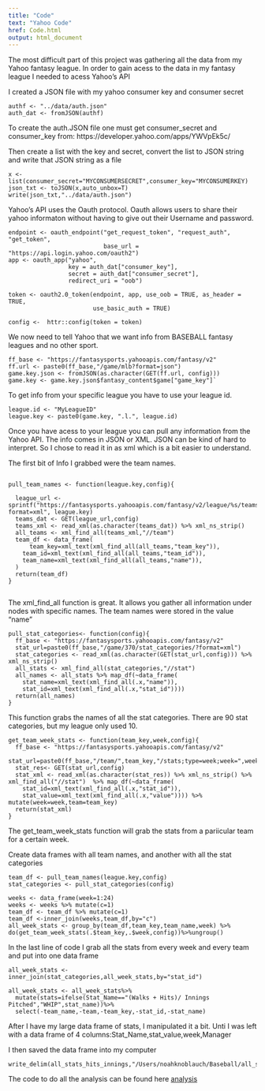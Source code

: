 ```yaml
---
title: "Code"
text: "Yahoo Code"
href: Code.html
output: html_document
---
```



The most difficult part of this project was gathering all the data from my Yahoo fantasy league.  In order to gain acess to the data in my fantasy league I needed to acess Yahoo's API

I created a JSON file with my yahoo consumer key and consumer secret

```
authf <- "../data/auth.json"
auth_dat <- fromJSON(authf)

```
To create the auth.JSON file one must get consumer_secret and consumer_key from: https://developer.yahoo.com/apps/YWVpEk5c/

Then create a list with the key and secret, convert the list to JSON string and write that JSON string as a file

```
x <- list(consumer_secret="MYCONSUMERSECRET",consumer_key="MYCONSUMERKEY)
json_txt <- toJSON(x,auto_unbox=T)
write(json_txt,"../data/auth.json")

```

Yahoo's API uses the Oauth protocol.  Oauth allows users to share their yahoo informaton without having to give out their Username and password.  


```
endpoint <- oauth_endpoint("get_request_token", "request_auth", "get_token",
                           base_url = "https://api.login.yahoo.com/oauth2")
app <- oauth_app("yahoo",
                 key = auth_dat["consumer_key"],
                 secret = auth_dat["consumer_secret"],
                 redirect_uri = "oob")

token <- oauth2.0_token(endpoint, app, use_oob = TRUE, as_header = TRUE,
                        use_basic_auth = TRUE)

config <-  httr::config(token = token)

```

We now need to tell Yahoo that we want info from BASEBALL fantasy leagues and no other sport.  


```
ff_base <- "https://fantasysports.yahooapis.com/fantasy/v2"
ff.url <- paste0(ff_base,"/game/mlb?format=json")
game.key.json <- fromJSON(as.character(GET(ff.url, config)))
game.key <- game.key.json$fantasy_content$game["game_key"]`
```

To get info from your specific league you have to use your league id.
```
league.id <- "MyLeagueID"
league.key <- paste0(game.key, ".l.", league.id)
```

Once you have acess to your league you can pull any information from the Yahoo API.  The info comes in JSON or XML. JSON can be kind of hard to interpret. So I chose to read it in as xml which is a bit easier to understand.  

The first bit of Info I grabbed were the team names.


```

pull_team_names <- function(league.key,config){

  league_url <- sprintf("https://fantasysports.yahooapis.com/fantasy/v2/league/%s/teams/metadata?format=xml", league.key)
  teams_dat <- GET(league_url,config)
  teams_xml <- read_xml(as.character(teams_dat)) %>% xml_ns_strip()
  all_teams <- xml_find_all(teams_xml,"//team")
  team_df <- data_frame(
      team_key=xml_text(xml_find_all(all_teams,"team_key")),
    team_id=xml_text(xml_find_all(all_teams,"team_id")),
    team_name=xml_text(xml_find_all(all_teams,"name")),
  )
  return(team_df)
}


```

The xml_find_all function is great. It allows you gather all information under nodes with specific names.  The team names were stored in the value "name"




```
pull_stat_categories<- function(config){
  ff_base <- "https://fantasysports.yahooapis.com/fantasy/v2"
  stat_url=paste0(ff_base,"/game/370/stat_categories/?format=xml")
  stat_categories <- read_xml(as.character(GET(stat_url,config))) %>% xml_ns_strip()
  all_stats <- xml_find_all(stat_categories,"//stat")
  all_names <- all_stats %>% map_df(~data_frame(
    stat_name=xml_text(xml_find_all(.x,"name")),
    stat_id=xml_text(xml_find_all(.x,"stat_id"))))
  return(all_names)
}

```
This function grabs the names of all the stat categories.  There are 90 stat categories, but my league only used 10.


```
get_team_week_stats <- function(team_key,week,config){
  ff_base <- "https://fantasysports.yahooapis.com/fantasy/v2"
  stat_url=paste0(ff_base,"/team/",team_key,"/stats;type=week;week=",week)
  stat_res<- GET(stat_url,config)
  stat_xml <- read_xml(as.character(stat_res)) %>% xml_ns_strip() %>% xml_find_all("//stat")  %>% map_df(~data_frame(
    stat_id=xml_text(xml_find_all(.x,"stat_id")),
    stat_value=xml_text(xml_find_all(.x,"value")))) %>% mutate(week=week,team=team_key)
  return(stat_xml)
}
```

The get_team_week_stats function will grab the stats from a pariicular team for a certain week.


Create data frames with all team names, and another with all the stat categories
```
team_df <- pull_team_names(league.key,config)
stat_categories <- pull_stat_categories(config)
```


```
weeks <- data_frame(week=1:24)
weeks <- weeks %>% mutate(c=1)
team_df <- team_df %>% mutate(c=1)
team_df <-inner_join(weeks,team_df,by="c")
all_week_stats <- group_by(team_df,team_key,team_name,week) %>% do(get_team_week_stats(.$team_key,.$week,config))%>%ungroup()
```
In the last line of code I grab all the stats from every week and every team and put into one data frame

```
all_week_stats <- inner_join(stat_categories,all_week_stats,by="stat_id")

all_week_stats <- all_week_stats%>%
  mutate(stats=ifelse(Stat_Name=="(Walks + Hits)/ Innings Pitched","WHIP",stat_name))%>%
  select(-team_name,-team,-team_key,-stat_id,-stat_name)

```
After I have my large data frame of stats, I manipulated it a bit.  Unti I was left with a data frame of 4 columns:Stat_Name,stat_value,week,Manager

I then saved the data frame into my computer

```
write_delim(all_stats_hits_innings,"/Users/noahknoblauch/Baseball/all_stats_hits_innings.txt",delim="\t")
```



The code to do all the analysis can be found here [analysis](analysis.html)


